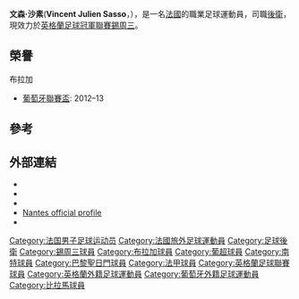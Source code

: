 {{Infobox football biography
| name= 文森·沙素
| image =
| fullname = Vincent Julien Sasso
| birth_date = {{Birth date and age|1991|2|16|df=yes}}
| birth_place = [[法國|法國]][[聖克盧|聖克盧]]
| height = {{height|m=1.90}}
| position = [[後衛|後衛]]
| currentclub = [[錫周三足球會|錫周三]]
| clubnumber =
| youthyears1 = 1998–2000 | youthclubs1 = FC 92
| youthyears2 = 2000–2004 | youthclubs2 = [[巴黎聖日耳門足球會|巴黎聖日耳門]]
| youthyears3 = 2004–2006 | youthclubs3 = [[Athletic_Club_de_Boulogne-Billancourt|Boulogne-Billancourt]]
| youthyears4 = 2006–2010 | youthclubs4 = [[南特足球會|南特]]
| years1 = 2010–2012 | clubs1 = [[南特足球會|南特]] | caps1 = 24 | goals1 = 0
| years2 = 2012–2013 | clubs2 = [[比拉馬體育會|比拉馬]] | caps2 = 15 | goals2 = 2
| years3 = 2013–2014 | clubs3 = [[布拉加體育會B隊|布拉加B隊]] | caps3 = 7 | goals3 = 2
| years4 = 2013–2016 | clubs4 = [[布拉加體育會|布拉加]] | caps4 = 17 | goals4 = 0
| years5 = 2015–2016 | clubs5 = → [[錫周三足球會|錫周三]] (外借) | caps5 = 14 | goals5 = 0
| years6 = 2016- | clubs6 = [[錫周三足球會|錫周三]] | caps6 = 0 | goals6 = 0
| nationalyears1 = 2006–2007 | nationalteam1 = [[法國16歲以下國家足球隊|法國16歲以下國家足球隊]] | nationalcaps1 = 1 | nationalgoals1 = 0
| nationalyears2 = 2007–2008 | nationalteam2 = [[法國17歲以下國家足球隊|法國17歲以下國家足球隊]] | nationalcaps2 = 5 | nationalgoals2 = 0
| nationalyears3 = 2008–2009 | nationalteam3 = [[法國18歲以下國家足球隊|法國18歲以下國家足球隊]] | nationalcaps3 = 2 | nationalgoals3 = 0
| nationalyears4 = 2009–2010 | nationalteam4 = [[法國19歲以下國家足球隊|法國19歲以下國家足球隊]] | nationalcaps4 = 6 | nationalgoals4 = 0
| nationalyears5 = 2010–2011 | nationalteam5 = [[法國20歲以下國家足球隊|法國20歲以下國家足球隊]] | nationalcaps5 = 2 | nationalgoals5 = 0
| nationalyears6 = 2011 | nationalteam6 = [[法國21歲以下國家足球隊|法國21歲以下國家足球隊]] | nationalcaps6 = 2 | nationalgoals6 = 0
| club-update = 8 May 2016
| nationalteam-update =
}}
'''文森·沙素'''('''Vincent Julien Sasso'''，{{bd|1991年|2月16日||}}），是一名[[法國|法國]]的職業足球運動員，司職[[後衛|後衛]]，現效力於[[英格蘭足球冠軍聯賽|英格蘭足球冠軍聯賽]][[錫周三足球會|錫周三]]。

==榮譽==
;布拉加
*[[葡萄牙聯賽盃|葡萄牙聯賽盃]]: 2012–13

==參考==
{{reflist}}

==外部連結==
*{{Zerozero profile|81373}}
*{{ForaDeJogo|199102160005}}
*{{lfpfr|id=sasso-vincent|name=Vincent Sasso}}
*[https://web.archive.org/web/20160304055523/http://www.fcnantes.com/groupepro/20102011/fiche201011.php?numjoueur=41 Nantes official profile] {{fr icon}}
*{{Soccerway|vincent-sasso/88292}}

{{DEFAULTSORT: Sasso, Vincent}}
[[Category:法国男子足球运动员|Category:法国男子足球运动员]]
[[Category:法國旅外足球運動員|Category:法國旅外足球運動員]]
[[Category:足球後衛|Category:足球後衛]]
[[Category:錫周三球員|Category:錫周三球員]]
[[Category:布拉加球員|Category:布拉加球員]]
[[Category:葡超球員|Category:葡超球員]]
[[Category:南特球員|Category:南特球員]]
[[Category:巴黎聖日門球員|Category:巴黎聖日門球員]]
[[Category:法甲球員|Category:法甲球員]]
[[Category:英格蘭足球聯賽球員|Category:英格蘭足球聯賽球員]]
[[Category:英格蘭外籍足球運動員|Category:英格蘭外籍足球運動員]]
[[Category:葡萄牙外籍足球運動員|Category:葡萄牙外籍足球運動員]]
[[Category:比拉馬球員|Category:比拉馬球員]]